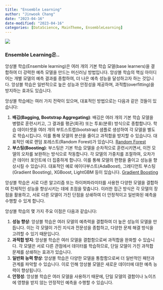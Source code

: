 ---
title: "Ensemble Learning"
author: "Jinwook Chang"
date: "2023-04-16"
date-modified: "2023-04-16"
categories: [DataScience, MainTheme, EnsembleLearning]
---

![](front.png)


### Ensemble Learning은..

앙상블 학습(Ensemble learning)은 여러 개의 기본 학습 모델(base learners)을 결합하여 더 강력한 예측 모델을 만드는 머신러닝 방법입니다. 앙상블 학습의 핵심 아이디어는 개별 모델의 예측 결과를 종합하여, 더 나은 예측 성능을 달성하고자 하는 것입니다. 앙상블 학습은 일반적으로 높은 성능과 안정성을 제공하며, 과적합(overfitting)을 방지하는 효과도 있습니다.

앙상블 학습에는 여러 가지 전략이 있으며, 대표적인 방법으로는 다음과 같은 것들이 있습니다:

1.  **배깅(Bagging, Bootstrap Aggregating)**: 배깅은 여러 개의 기본 학습 모델을 병렬로 훈련시키고, 그 결과를 평균(회귀) 또는 투표(분류) 방식으로 종합합니다. 학습 데이터셋을 여러 개의 부트스트랩(bootstrap) 샘플로 생성하여 각 모델을 별도로 학습시킵니다. 이를 통해 모델의 분산을 줄이고 과적합을 방지할 수 있습니다. 대표적인 예로 랜덤 포레스트(Random Forest)가 있습니다. [Random Forest](../random-forest)
2.  **부스팅(Boosting)**: 부스팅은 기본 학습 모델을 순차적으로 훈련시키면서, 이전 모델의 오차를 보완하는 방식으로 작동합니다. 각 모델의 가중치를 조절하여, 오차가 큰 데이터 포인트에 더 집중하게 합니다. 이를 통해 모델의 편향을 줄이고 성능을 향상시킬 수 있습니다. 대표적인 예로 에이다부스트(AdaBoost), 그레디언트 부스팅(Gradient Boosting), XGBoost, LightGBM 등이 있습니다. [Gradient Boosting](../gradient-boosting)

앙상블 학습은 서로 다른 알고리즘 또는 하이퍼파라미터를 사용한 다양한 모델을 결합하여 전체적인 성능을 향상시키는 데에 초점을 맞춥니다. 이러한 접근 방식은 각 모델의 장점을 활용하고, 서로 다른 모델이 가진 단점을 상쇄하여 더 안정적이고 일반화된 예측을 수행할 수 있게 합니다.

앙상블 학습의 몇 가지 주요 이점은 다음과 같습니다:

1.  **성능 향상**: 앙상블 학습은 여러 모델의 예측력을 결합하여 더 높은 성능의 모델을 만듭니다. 이는 각 모델이 가진 지식과 전문성을 종합하고, 다양한 문제 해결 방식을 고려할 수 있기 때문입니다.
2.  **과적합 방지**: 앙상블 학습은 여러 모델을 결합함으로써 과적합을 완화할 수 있습니다. 각 모델은 서로 다른 관점에서 데이터를 학습하므로, 단일 모델이 가진 과적합 문제를 상쇄하는 효과가 있습니다.
3.  **일반화 능력 향상**: 앙상블 학습은 다양한 모델을 통합함으로써 더 일반적인 패턴과 관계를 파악할 수 있습니다. 이로 인해 앙상블 모델은 새로운 데이터에 대한 예측 능력이 향상됩니다.
4.  **안정성**: 앙상블 학습은 여러 모델을 사용하기 때문에, 단일 모델의 결함이나 노이즈에 영향을 받지 않는 안정적인 예측을 수행할 수 있습니다.
